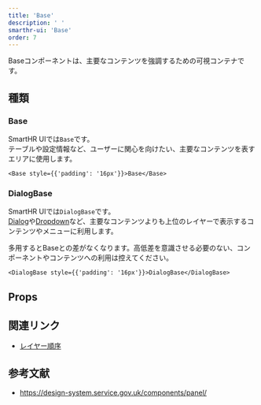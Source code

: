 ```yaml
---
title: 'Base'
description: ' '
smarthr-ui: 'Base'
order: 7
---
```



Baseコンポーネントは、主要なコンテンツを強調するための可視コンテナです。

<ComponentStory name="Base" />

## 種類

### Base
SmartHR UIでは`Base`です。  
テーブルや設定情報など、ユーザーに関心を向けたい、主要なコンテンツを表すエリアに使用します。

```tsx live=true
<Base style={{'padding': '16px'}}>Base</Base>
```

### DialogBase
SmartHR UIでは`DialogBase`です。  
[Dialog](/products/components/dialog/)や[Dropdown](/products/components/dropdown/)など、主要なコンテンツよりも上位のレイヤーで表示するコンテンツやメニューに利用します。

多用するとBaseとの差がなくなります。高低差を意識させる必要のない、コンポーネントやコンテンツへの利用は控えてください。

```tsx live=true
<DialogBase style={{'padding': '16px'}}>DialogBase</DialogBase>
```


## Props

<ComponentPropsTable name="Base" showTitle />

<ComponentPropsTable name="DialogBase" showTitle />


## 関連リンク

* [レイヤー順序](/products/design-tokens/z-index/)


## 参考文献

* https://design-system.service.gov.uk/components/panel/
